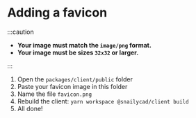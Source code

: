 # Adding a favicon

:::caution

- **Your image must match the `image/png` format.**
- **Your image must be sizes `32x32` or larger.**

:::

1. Open the `packages/client/public` folder
2. Paste your favicon image in this folder
3. Name the file `favicon.png`
4. Rebuild the client: `yarn workspace @snailycad/client build`
5. All done!
